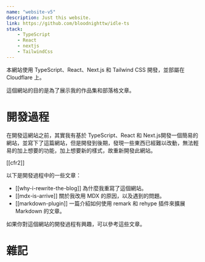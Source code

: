 ```yaml
---
name: "website-v5"
description: Just this website.
link: https://github.com/bloodnighttw/idle-ts
stack:
    - TypeScript
    - React
    - nextjs
    - TailwindCss
---
```


本網站使用 TypeScript、React、Next.js 和 Tailwind CSS 開發，並部屬在 Cloudflare 上。

這個網站的目的是為了展示我的作品集和部落格文章。

# 開發過程

在開發這網站之前，其實我有基於 TypeScript、React 和 Next.js開發一個簡易的網站，並寫下了這篇網站，但是開發到後期，發現一些東西已經難以改動，無法輕易的加上想要的功能，加上想要新的樣式，故重新開發此網站。

[[cfr2]]

以下是開發過程中的一些文章：

- [[why-i-rewrite-the-blog]] 為什麼我重寫了這個網站。
- [[mdx-is-arrive]] 關於我改用 MDX 的原因，以及遇到的問題。
- [[markdown-plugin]] 一篇介紹如何使用 remark 和 rehype 插件來擴展 Markdown 的文章。 

如果你對這個網站的開發過程有興趣，可以參考這些文章。

# 雜記

